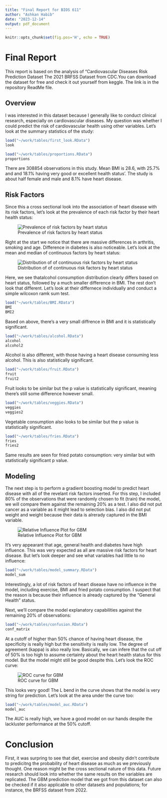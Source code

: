 ```yaml
---
title: "Final Report for BIOS 611"
author: "Ashkan Habib"
date: "2023-12-14"
output: pdf_document
---
```


```r
knitr::opts_chunk$set(fig.pos='H', echo = TRUE)
```

# Final Report

This report is based on the analysis of "Cardiovascular Diseases Risk Prediction Dataset The 2021 BRFSS Dataset from CDC.You can download the dataset for free and check it out yourself from keggle. The link is in the repository ReadMe file.

## Overview

I was interested in this dataset because I generally like to conduct clinical research, especially on cardiovascular diseases. My question was whether I could predict the risk of cardiovascular health using other variables. Let's look at the summary statistics of the study:

```r
load("~/work/tables/first_look.RData")
look
```

```r
load("~/work/tables/proportions.RData")
proportions
```

There are 308854 observations in this study. Mean BMI is 28.6, with 25.7% and and 18.1% having very good or excellent health status'. The study is about half female and male and 8.1% have heart disease.

## Risk Factors

Since this a cross sectional look into the association of heart disease with its risk factors, let's look at the prevalence of each risk factor by their heart health status:

![Prevalence of risk factors by heart status](~/work/figures/combined_plot.png)

Right at the start we notice that there are massive differences in arthritis, smoking and age. Difference in diabetes is also noticeable. Let's look at the mean and median of continuous factors by heart status:

![Distribution of of continuous risk factors by heart status](~/work/figures/combined_plot2.png)

Here, we see thatalcohol consumption distribution clearly differs based on heart status, followed by a much smaller difference in BMI. The rest don't look that different. Let's look at their differnece individually and conduct a simple wilcoxon ramk sum test.

```r
load("~/work/tables/BMI.RData")
BMI
BMI2
```

Based on above, there's a very small diffrence in BMI and it is statistically significant.

```r
load("~/work/tables/alcohol.RData")
alcohol
alcohol2
```

Alcohol is also different, with those having a heart disease consuming less alcohol. This is also statistically significant.

```r
load("~/work/tables/fruit.RData")
fruit
fruit2
```

Fruit looks to be similar but the p value is statistically significant, meaning there's still some difference however small.

```r
load("~/work/tables/veggies.RData")
veggies
veggies2
```

Vegetable consumption also looks to be similar but the p value is statistically significant.

```r
load("~/work/tables/fries.RData")
fries
fries2
```

Same results are seen for fried potato consumption: very similar but with statistically significant p value.

## Modeling

The next step is to perform a gradient boosting model to predict heart disease with all of the revelant risk factors inserted. For this step, I included 80% of the observations that were randomly chosen to fit (train) the model, we will compare them against the remaining 20% as a test. I also did not put cancer as a variable as it might lead to selection bias. I also did not put weight and weight because their data is alrerady captured in the BMI variable.

![Relative Influence Plot for GBM](~/work/figures/relative_influence_plot.png)

It's very appearant that age, general health and diabetes have high influence. This was very expected as all are massive risk factors for heart disease. But let's look deeper and see what variables had little to no influence:

```r
load("~/work/tables/model_summary.RData")
model_sum
```

Interestingly, a lot of risk factors of heart disease have no influence in the model, including exercise, BMI and fried potato consumption. I suspect that the reason is because their influence is already captured by the "General Health" status.

Next, we'll compare the model explanatory capabilities against the remaining 20% of observations:

```r
load("~/work/tables/confusion.RData")
conf_matrix
```

At a cutoff of higher than 50% chance of having heart disease, the specificity is really high but the sensitivity is really low. The degree of agreement (kappa) is also really low. Basically, we can infere that the cut off of 50% is too high to assume certainty about the heart health status for this model. But the model might still be good despite this. Let's look the ROC curve:

![ROC curve for GBM](~/work/figures/ROC.png)

This looks very good! The L bend in the curve shows that the model is very string for prediction. Let's look at the area under the curve too:

```r
load("~/work/tables/model_auc.RData")
model_auc
```

The AUC is really high, we have a good model on our hands despite the lackluster performance at the 50% cutoff.

# Conclusion

First, it was surpring to see that diet, exercise and obesity didn't contribute to predicitng the probability of heart disease as much as we previously thought. One reason might be the cross sectional nature of this data. Future research should look into whether the same results on the variables are replicated. The GBM prediction model that we got from this dataset can also be checked if it also applicable to other datasets and populations; for instance, the BRFSS dataset from 2022.
